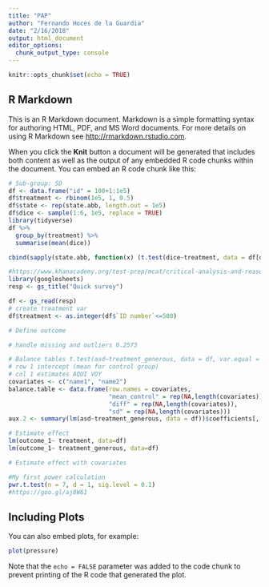 ```yaml
---
title: "PAP"
author: "Fernando Hoces de la Guardia"
date: "2/16/2018"
output: html_document
editor_options: 
  chunk_output_type: console
---
```


```r
knitr::opts_chunk$set(echo = TRUE)
```

## R Markdown

This is an R Markdown document. Markdown is a simple formatting syntax for authoring HTML, PDF, and MS Word documents. For more details on using R Markdown see <http://rmarkdown.rstudio.com>.

When you click the **Knit** button a document will be generated that includes both content as well as the output of any embedded R code chunks within the document. You can embed an R code chunk like this:

```r
# Sub-group: SD
df <- data.frame("id" = 100+1:1e5)
df$treatment <- rbinom(1e5, 1, 0.5)
df$state <- rep(state.abb, length.out = 1e5)
df$dice <- sample(1:6, 1e5, replace = TRUE)
library(tidyverse)
df %>% 
  group_by(treatment) %>% 
  summarise(mean(dice))

cbind(sapply(state.abb, function(x) (t.test(dice~treatment, data = df[df$state == x, ])$p.value)))

#https://www.khanacademy.org/test-prep/mcat/critical-analysis-and-reasoning-skills-practice-questions/critical-analysis-and-reasoning-skills-tutorial/e/the-ultimatum-game
library(googlesheets)
resp <- gs_title("Quick survey")

df <- gs_read(resp)
# create treatment var
df$treatment <- as.integer(df$`ID number`<=500)

# Define outcome

# handle missing and outliers 0.2573  

# Balance tables t.test(asd~treatment_generous, data = df, var.equal = T)
# row 1 intercept (mean for control group)
# col 1 estimates AQUI VOY
covariates <- c("name1", "name2")
balance.table <- data.frame(row.names = covariates, 
                            "mean_control" = rep(NA,length(covariates)), 
                            "diff" = rep(NA,length(covariates)), 
                            "sd" = rep(NA,length(covariates)))
aux.2 <- summary(lm(asd~treatment_generous, data = df))$coefficients[, 1:2]

# Estimate effect 
lm(outcome_1~ treatment, data=df)
lm(outcome_1~ treatment_generous, data=df)

# Estimate effect with covariates

#My first power calculation
pwr.t.test(n = 7, d = 1, sig.level = 0.1)
#https://goo.gl/aj8W61

```

## Including Plots

You can also embed plots, for example:

```r
plot(pressure)
```

Note that the `echo = FALSE` parameter was added to the code chunk to prevent printing of the R code that generated the plot.
